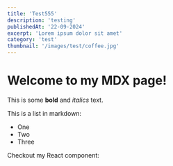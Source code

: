 ```yaml
---
title: 'Test555'
description: 'testing'
publishedAt: '22-09-2024'
excerpt: 'Lorem ipsum dolor sit amet'
category: 'test'
thumbnail: '/images/test/coffee.jpg'
---
```


# Welcome to my MDX page!

This is some **bold** and _italics_ text.

This is a list in markdown:

- One
- Two
- Three

Checkout my React component:
